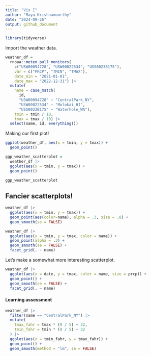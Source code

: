 ```yaml
---
title: "Vis I"
author: "Maya Krishnamoorthy"
date: "2024-09-26"
output: github_document
---
```


```r
library(tidyverse)
```

Import the weather data.

``` r
weather_df = 
  rnoaa::meteo_pull_monitors(
    c("USW00094728", "USW00022534", "USS0023B17S"),
    var = c("PRCP", "TMIN", "TMAX"), 
    date_min = "2021-01-01",
    date_max = "2022-12-31") |>
  mutate(
    name = case_match(
      id, 
      "USW00094728" ~ "CentralPark_NY", 
      "USW00022534" ~ "Molokai_HI",
      "USS0023B17S" ~ "Waterhole_WA"),
    tmin = tmin / 10,
    tmax = tmax / 10) |>
  select(name, id, everything())
```

Making our first plot!

``` r
ggplot(weather_df, aes(x = tmin, y = tmax)) + 
  geom_point()
```

``` r
ggp_weather_scatterplot = 
  weather_df |> 
  ggplot(aes(x = tmin, y = tmax)) +
  geom_point()

ggp_weather_scatterplot

```


## Fancier scatterplots!

``` r
weather_df |> 
  ggplot(aes(x = tmin, y = tmax)) +
  geom_point(aes(color=name), alpha = .3, size = .8) +
  geom_smooth(se = FALSE)
```

``` r
weather_df |> 
  ggplot(aes(x = tmin, y = tmax, color = name)) +
  geom_point(alpha = .3) +
  geom_smooth(se = FALSE) +
  facet_grid(. ~ name)
```

Let's make a somewhat more interesting scatterplot.

``` r
weather_df |> 
  ggplot(aes(x = date, y = tmax, color = name, size = prcp)) +
  geom_point() +
  geom_smooth(se = FALSE) +
  facet_grid(. ~ name)
```


#### Learning assessment

``` r
weather_df |> 
  filter(name == "CentralPark_NY") |> 
  mutate(
    tmax_fahr = tmax * (9 / 5) + 32,
    tmin_fahr = tmin * (9 / 5) + 32
  ) |> 
  ggplot(aes(x = tmin_fahr, y = tmax_fahr)) +
  geom_point() + 
  geom_smooth(method = "lm", se = FALSE)
```
